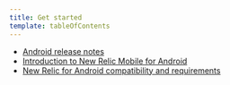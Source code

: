 ```yaml
---
title: Get started
template: tableOfContents
---
```


* [Android release notes](/docs/mobile-monitoring/new-relic-mobile-android/get-started/android-release-notes)
* [Introduction to New Relic Mobile for Android](/docs/mobile-monitoring/new-relic-mobile-android/get-started/introduction-new-relic-mobile-android)
* [New Relic for Android compatibility and requirements](/docs/mobile-monitoring/new-relic-mobile-android/get-started/new-relic-android-compatibility-requirements)
